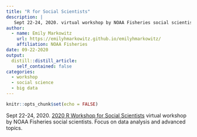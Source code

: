 ```yaml
---
title: "R for Social Scientists"
description: |
   Sept 22-24, 2020. virtual workshop by NOAA Fisheries social scientists. Focus on data analysis and advanced topics.
author:
  - name: Emily Markowitz
    url: https://emilyhmarkowitz.github.io/emilyhmarkowitz/
    affiliation: NOAA Fisheries
date: 09-22-2020
output:
  distill::distill_article:
    self_contained: false
categories:
  - workshop
  - social science
  - big data
---
```



```r
knitr::opts_chunk$set(echo = FALSE)
```

   Sept 22-24, 2020. [2020 R Workshop for Social Scientists](https://emilymarkowitz-noaa.github.io/RWorkshopForSocialScientists/) virtual workshop by NOAA Fisheries social scientists. Focus on data analysis and advanced topics.


<!--

You don't need this stuff. Delete.

You can add a description under the heading if you need more info. But you can also leave this part blank if you only need a short description. Just add the description at the top.

Categories: Add so that users can easily navigate. Here are the ones we have

  - inter-agency r-users
  - meeting
  - conference
  - training
  - presentation
  
-->




